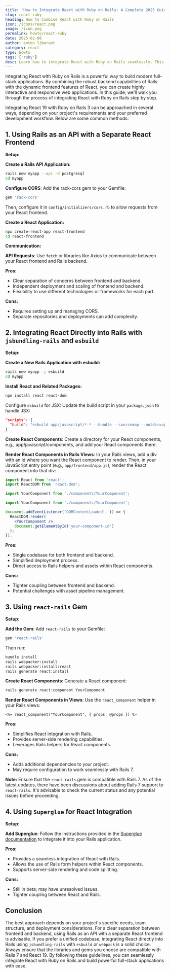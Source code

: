 ```yaml
---
title: 'How to Integrate React with Ruby on Rails: A Complete 2025 Guide'
slug: react-ruby
heading: How to Combine React with Ruby on Rails
icon: /icons/react.png
image: /icon.png
permalink: howto/react-ruby
date: 2025-02-08
author: anton liberant
category: react
type: howto
tags: ['ruby']
desc: Learn how to integrate React with Ruby on Rails seamlessly. This guide covers setup, configuration, best practices, and tools for building powerful full-stack apps.
---
```


Integrating React with Ruby on Rails is a powerful way to build modern full-stack applications. By combining the robust backend capabilities of Rails with the dynamic frontend features of React, you can create highly interactive and responsive web applications. In this guide, we'll walk you through the process of integrating React with Ruby on Rails step by step.

Integrating React 19 with Ruby on Rails 3 can be approached in several ways, depending on your project's requirements and your preferred development workflow. Below are some common methods:

## 1. Using Rails as an API with a Separate React Frontend

**Setup:**

**Create a Rails API Application:**

```bash
rails new myapp --api -d postgresql
cd myapp
```

**Configure CORS**: Add the rack-cors gem to your Gemfile:

```ruby
gem 'rack-cors'
```

Then, configure it in `config/initializers/cors.rb` to allow requests from your React frontend.

**Create a React Application:**

```bash
npx create-react-app react-frontend
cd react-frontend
```

**Communication:**

**API Requests**: Use `fetch` or libraries like Axios to communicate between your React frontend and Rails backend.

**Pros:**

- Clear separation of concerns between frontend and backend.
- Independent deployment and scaling of frontend and backend.
- Flexibility to use different technologies or frameworks for each part.

**Cons:**

- Requires setting up and managing CORS.
- Separate repositories and deployments can add complexity.

## 2. Integrating React Directly into Rails with `jsbundling-rails` and `esbuild`

**Setup:**

**Create a New Rails Application with esbuild:**

```bash
rails new myapp -j esbuild
cd myapp
```

**Install React and Related Packages:**

```bash
npm install react react-dom
```

Configure `esbuild` for JSX: Update the build script in your `package.json` to handle JSX:

```json
"scripts": {
  "build": "esbuild app/javascript/*.* --bundle --sourcemap --outdir=app/assets/builds --loader:.js=jsx"
}
```

**Create React Components**: Create a directory for your React components, e.g., app/javascript/components, and add your React components there.

**Render React Components in Rails Views**: In your Rails views, add a div with an id where you want the React component to render. Then, in your JavaScript entry point (e.g., `app/frontend/app.js`), render the React component into that div:

```jsx
import React from 'react';
import ReactDOM from 'react-dom';

import YourComponent from './components/YourComponent';

import YourComponent from './components/YourComponent';

document.addEventListener('DOMContentLoaded', () => {
  ReactDOM.render(
    <YourComponent />,
    document.getElementById('your-component-id')
  );
});
```

**Pros:**

- Single codebase for both frontend and backend.
- Simplified deployment process.
- Direct access to Rails helpers and assets within React components.

**Cons:**

- Tighter coupling between frontend and backend.
- Potential challenges with asset pipeline management.

## 3. Using `react-rails` Gem

**Setup:**

**Add the Gem**: Add `react-rails` to your Gemfile:

```ruby
gem 'react-rails'
```

Then run:

```bash
bundle install
rails webpacker:install
rails webpacker:install:react
rails generate react:install
```

**Create React Components**: Generate a React component:

```bash
rails generate react:component YourComponent
```

**Render React Components in Views**: Use the `react_component` helper in your Rails views:

```erb
<%= react_component("YourComponent", { props: @props }) %>
```

**Pros:**

- Simplifies React integration with Rails.
- Provides server-side rendering capabilities.
- Leverages Rails helpers for React components.

**Cons:**

- Adds additional dependencies to your project.
- May require configuration to work seamlessly with Rails 7.

**Note:** Ensure that the `react-rails` gem is compatible with Rails 7. As of the latest updates, there have been discussions about adding Rails 7 support to `react-rails`. It's advisable to check the current status and any potential issues before proceeding.

## 4. Using `Superglue` for React Integration

**Setup:**

**Add Superglue**: Follow the instructions provided in the [Superglue documentation](https://github.com/thoughtbot/superglue) to integrate it into your Rails application.

**Pros:**

- Provides a seamless integration of React with Rails.
- Allows the use of Rails form helpers within React components.
- Supports server-side rendering and code splitting.

**Cons:**

- Still in beta; may have unresolved issues.
- Tighter coupling between React and Rails.

## Conclusion

The best approach depends on your project's specific needs, team structure, and deployment considerations. For a clear separation between frontend and backend, using Rails as an API with a separate React frontend is advisable. If you prefer a unified codebase, integrating React directly into Rails using `jsbundling-rails` with `esbuild` or `webpack` is a solid choice. Always ensure that the libraries and gems you choose are compatible with Rails 7 and React 19. By following these guidelines, you can seamlessly integrate React with Ruby on Rails and build powerful full-stack applications with ease.
